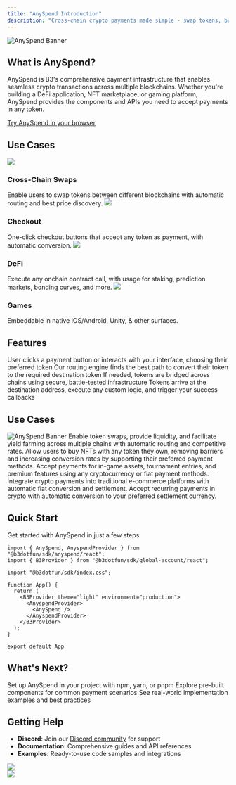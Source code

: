 ```yaml
---
title: "AnySpend Introduction"
description: "Cross-chain crypto payments made simple - swap tokens, buy NFTs, and integrate fiat onramps"
---
```


<img src="/images/anyspend-example-banner.jpg" alt="AnySpend Banner" className="w-full rounded-xl" />

## What is AnySpend?

AnySpend is B3's comprehensive payment infrastructure that enables seamless crypto transactions across multiple blockchains. Whether you're building a DeFi application, NFT marketplace, or gaming platform, AnySpend provides the components and APIs you need to accept payments in any token.

[Try AnySpend in your browser](https://anyspend.com/swap)

## Use Cases

<CardGroup cols={2}>
<Card href="/anyspend/examples">
  <img src="/images/customize-for-swap.png" className="w-full h-48 object-cover rounded-xl mb-4" />
  <h3 className="text-lg font-semibold text-primary block mb-1">Cross-Chain Swaps</h3>
  Enable users to swap tokens between different blockchains with automatic routing and best price discovery.
</Card>

<Card href="/anyspend/examples">
  <img src="/images/customize-for-checkout.png" className="w-full h-48 object-cover rounded-xl mb-4" />
  <h3 className="text-lg font-semibold text-primary block mb-1">Checkout</h3>
  One-click checkout buttons that accept any token as payment, with automatic conversion.
</Card>

<Card href="/anyspend/examples">
  <img src="/images/customize-for-defi.png" className="w-full h-48 object-cover rounded-xl mb-4" />
  <h3 className="text-lg font-semibold text-primary block mb-1">DeFi</h3>
  Execute any onchain contract call, with usage for staking, prediction markets, bonding curves, and more.
</Card>

<Card href="/anyspend/examples">
  <img src="/images/customize-for-games.png" className="w-full h-48 object-cover rounded-xl mb-4" />
  <h3 className="text-lg font-semibold text-primary block mb-1">Games</h3>
  Embeddable in native iOS/Android, Unity, & other surfaces.
</Card>
</CardGroup>

## Features

<Steps>
<Step title="User Initiates Payment">
User clicks a payment button or interacts with your interface, choosing their preferred token
</Step>

<Step title="AnySpend Quotes">
Our routing engine finds the best path to convert their token to the required destination token
</Step>

<Step title="Cross-Chain Execution">
If needed, tokens are bridged across chains using secure, battle-tested infrastructure
</Step>

<Step title="Final Delivery">
Tokens arrive at the destination address, execute any custom logic, and trigger your success callbacks
</Step>
</Steps>

## Use Cases
<img src="/images/anyspend-onramp-anyone.png" alt="AnySpend Banner" className="w-full rounded-xl" />

<AccordionGroup>
<Accordion title="DeFi Applications">
Enable token swaps, provide liquidity, and facilitate yield farming across multiple chains with automatic routing and competitive rates.
</Accordion>

<Accordion title="NFT Marketplaces">
Allow users to buy NFTs with any token they own, removing barriers and increasing conversion rates by supporting their preferred payment methods.
</Accordion>

<Accordion title="Gaming Platforms">
Accept payments for in-game assets, tournament entries, and premium features using any cryptocurrency or fiat payment methods.
</Accordion>

<Accordion title="E-commerce">
Integrate crypto payments into traditional e-commerce platforms with automatic fiat conversion and settlement.
</Accordion>

<Accordion title="Subscription Services">
Accept recurring payments in crypto with automatic conversion to your preferred settlement currency.
</Accordion>
</AccordionGroup>

## Quick Start

Get started with AnySpend in just a few steps:

```tsx
import { AnySpend, AnyspendProvider } from "@b3dotfun/sdk/anyspend/react";
import { B3Provider } from "@b3dotfun/sdk/global-account/react";

import "@b3dotfun/sdk/index.css";

function App() {
  return (
    <B3Provider theme="light" environment="production">
      <AnyspendProvider>
        <AnySpend />
      </AnyspendProvider>
    </B3Provider>
  );
}

export default App
```

## What's Next?

<CardGroup cols={3}>
<Card title="Installation" icon="download" href="/anyspend/installation">
  Set up AnySpend in your project with npm, yarn, or pnpm
</Card>

<Card title="Components" icon="puzzle-piece" href="/anyspend/components">
  Explore pre-built components for common payment scenarios
</Card>

<Card title="Examples" icon="code" href="/anyspend/examples">
  See real-world implementation examples and best practices
</Card>
</CardGroup>

## Getting Help

- **Discord**: Join our [Discord community](https://discord.gg/b3dotfun) for support
- **Documentation**: Comprehensive guides and API references
- **Examples**: Ready-to-use code samples and integrations

<div className="flex flex-row gap-4">
<div className="flex-1">
<a href="https://x.com/anyspend" target="_blank">
  <img src="/images/follow-updates-on-x.png" className="w-full h-full object-cover rounded-xl mb-4" />
</a>
</div>

<div className="flex-1">
  <a href="/anyspend/installation">
    <img src="/images/anyspend-getting-started.png" className="w-full h-full object-cover rounded-xl mb-4" />
  </a>
</div>
</div>
